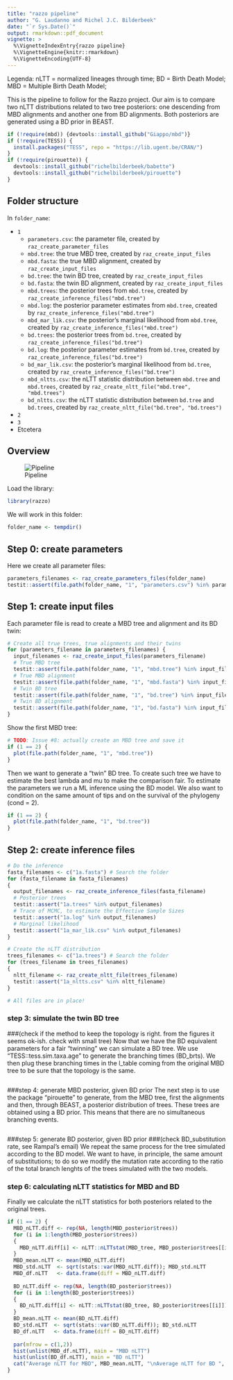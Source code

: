 ```yaml
---
title: "razzo pipeline"
author: "G. Laudanno and Richel J.C. Bilderbeek"
date: "`r Sys.Date()`"
output: rmarkdown::pdf_document
vignette: >
  %\VignetteIndexEntry{razzo pipeline}
  %\VignetteEngine{knitr::rmarkdown}
  %\VignetteEncoding{UTF-8}
---
```


Legenda:
nLTT = normalized lineages through time;
BD = Birth Death Model;
MBD = Multiple Birth Death Model;

This is the pipeline to follow for the Razzo project. Our aim is to compare two nLTT distributions related to two tree posteriors: one descending from MBD alignments and another one from BD alignments. Both posteriors are generated using a BD prior in BEAST.

```r
if (!require(mbd)) {devtools::install_github("Giappo/mbd")}
if (!require(TESS)) {
  install.packages("TESS", repo = "https://lib.ugent.be/CRAN/")
}
if (!require(pirouette)) {
  devtools::install_github("richelbilderbeek/babette")
  devtools::install_github("richelbilderbeek/pirouette")
}
```

## Folder structure

In `folder_name`:

  * `1`
     * `parameters.csv`: the parameter file, created by `raz_create_parameter_files`
     * `mbd.tree`: the true MBD tree, created by `raz_create_input_files`
     * `mbd.fasta`: the true MBD alignment, created by `raz_create_input_files`
     * `bd.tree`: the twin BD tree, created by `raz_create_input_files`
     * `bd.fasta`: the twin BD alignment, created by `raz_create_input_files`
     * `mbd.trees`: the posterior trees from `mbd.tree`, created by `raz_create_inference_files("mbd.tree")`
     * `mbd.log`: the posterior parameter estimates from `mbd.tree`, created by `raz_create_inference_files("mbd.tree")`
     * `mbd_mar_lik.csv`: the posterior's marginal likelihood from `mbd.tree`, created by `raz_create_inference_files("mbd.tree")`
     * `bd.trees`: the posterior trees from `bd.tree`, created by `raz_create_inference_files("bd.tree")`
     * `bd.log`: the posterior parameter estimates from `bd.tree`, created by `raz_create_inference_files("bd.tree")`
     * `bd_mar_lik.csv`: the posterior's marginal likelihood from `bd.tree`, created by `raz_create_inference_files("bd.tree")`
     * `mbd_nltts.csv`: the nLTT statistic distribution between `mbd.tree` and `mbd.trees`, created by `raz_create_nltt_file("mbd.tree", "mbd.trees")`
     * `bd_nltts.csv`: the nLTT statistic distribution between `bd.tree` and `bd.trees`, created by `raz_create_nltt_file("bd.tree", "bd.trees")`
  * `2`
  * `3`
  * Etcetera
     
## Overview

![Pipeline](pipeline.png)

Load the library:

```r
library(razzo)
```

We will work in this folder:

```r
folder_name <- tempdir()
```

## Step 0: create parameters

Here we create all parameter files:

```r
parameters_filenames <- raz_create_parameters_files(folder_name)
testit::assert(file.path(folder_name, "1", "parameters.csv") %in% parameters_filenames)
```

## Step 1: create input files

Each parameter file is read to create a MBD tree and alignment and its BD twin:

```r
# Create all true trees, true alignments and their twins
for (parameters_filename in parameters_filenames) {
  input_filenames <- raz_create_input_files(parameters_filename)
  # True MBD tree
  testit::assert(file.path(folder_name, "1", "mbd.tree") %in% input_filenames)
  # True MBD alignment
  testit::assert(file.path(folder_name, "1", "mbd.fasta") %in% input_filenames)
  # Twin BD tree
  testit::assert(file.path(folder_name, "1", "bd.tree") %in% input_filenames)
  # Twin BD alignment
  testit::assert(file.path(folder_name, "1", "bd.fasta") %in% input_filenames)
}
```

Show the first MBD tree:

```r
# TODO: Issue #8: actually create an MBD tree and save it
if (1 == 2) {
  plot(file.path(folder_name, "1", "mbd.tree"))
}
```

Then we want to generate a "twin" BD tree. To create such tree we have to estimate the best lambda and mu to make the comparison fair. 
To estimate the parameters we run a ML inference using the BD model.
We also want to condition on the same amount of tips and on the survival of the phylogeny (cond = 2).

```r
if (1 == 2) {
  plot(file.path(folder_name, "1", "bd.tree"))
}
```


## Step 2: create inference files

```r
# Do the inference
fasta_filenames <- c("1a.fasta") # Search the folder
for (fasta_filename in fasta_filenames) 
{
  output_filenames <- raz_create_inference_files(fasta_filename)
  # Posterior trees
  testit::assert("1a.trees" %in% output_filenames)
  # Trace of MCMC, to estimate the Effective Sample Sizes
  testit::assert("1a.log" %in% output_filenames)
  # Marginal likelihood
  testit::assert("1a_mar_lik.csv" %in% output_filenames)
}

# Create the nLTT distribution
trees_filenames <- c("1a.trees") # Search the folder
for (trees_filename in trees_filenames)
{
  nltt_filename <- raz_create_nltt_file(trees_filename)
  testit::assert("1a_nltts.csv" %in% nltt_filename)
}

# All files are in place!
```





### step 3: simulate the twin BD tree
###(check if the method to keep the topology is right. from the figures it seems ok-ish. check with small tree)
Now that we have the BD equivalent parameters for a fair "twinning" we can simulate a BD tree.
We use "TESS::tess.sim.taxa.age" to generate the branching times (BD_brts). 
We then plug these branching times in the l_table coming from the original MBD tree to be sure that the topology is the same.

```r
```

###step 4: generate MBD posterior, given BD prior
The next step is to use the package "pirouette" to generate, from the MBD tree, first the alignments and then, through BEAST, a posterior distribution of trees. These trees are obtained using a BD prior. This means that there are no simultaneous branching events.

```r
```

###step 5: generate BD posterior, given BD prior
###(check BD_substitution rate, see Rampal's email)
We repeat the same process for the tree simulated according to the BD model. We want to have, in principle, the same amount of substitutions; to do so we modify the mutation rate according to the ratio of the total branch lenghts of the trees simulated with the two models.

### step 6: calculating nLTT statistics for MBD and BD
Finally we calculate the nLTT statistics for both posteriors related to the original trees.

```r
if (1 == 2) {
  MBD_nLTT.diff <- rep(NA, length(MBD_posterior$trees))
  for (i in 1:length(MBD_posterior$trees))
  {
    MBD_nLTT.diff[i] <- nLTT::nLTTstat(MBD_tree, MBD_posterior$trees[[i]])
  }
  MBD_mean.nLTT <- mean(MBD_nLTT.diff)
  MBD_std.nLTT  <- sqrt(stats::var(MBD_nLTT.diff)); MBD_std.nLTT
  MBD_df.nLTT   <- data.frame(diff = MBD_nLTT.diff)
  
  BD_nLTT.diff <- rep(NA, length(BD_posterior$trees))
  for (i in 1:length(BD_posterior$trees))
  {
    BD_nLTT.diff[i] <- nLTT::nLTTstat(BD_tree, BD_posterior$trees[[i]])
  }
  BD_mean.nLTT <- mean(BD_nLTT.diff)
  BD_std.nLTT  <- sqrt(stats::var(BD_nLTT.diff)); BD_std.nLTT
  BD_df.nLTT   <- data.frame(diff = BD_nLTT.diff)
  
  par(mfrow = c(1,2))
  hist(unlist(MBD_df.nLTT), main = "MBD nLTT")
  hist(unlist(BD_df.nLTT), main = "BD nLTT")
  cat("Average nLTT for MBD", MBD_mean.nLTT, "\nAverage nLTT for BD ", BD_mean.nLTT)
}
```


